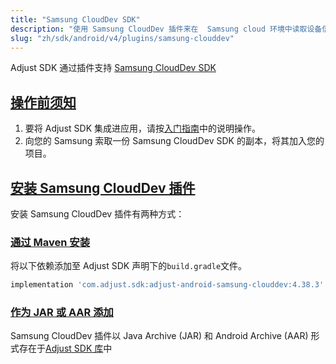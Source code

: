 ```yaml
---
title: "Samsung CloudDev SDK"
description: "使用 Samsung CloudDev 插件来在  Samsung cloud 环境中读取设备信息。"
slug: "zh/sdk/android/v4/plugins/samsung-clouddev"
---
```


Adjust SDK 通过插件支持 [Samsung CloudDev SDK](https://developer.samsung.com/instant-plays/samsung-clouddev-sdk/get-started.html)

## [操作前须知](before-you-begin)

1. 要将 Adjust SDK 集成进应用，请按[入门指南](/en/sdk/android)中的说明操作。
2. 向您的 Samsung 索取一份 Samsung CloudDev SDK 的副本，将其加入您的项目。

## [安装 Samsung CloudDev 插件](install-the-samsung-clouddev-plugin)

安装 Samsung CloudDev 插件有两种方式：

### [通过 Maven 安装](install-with-maven)

将以下依赖添加至 Adjust SDK 声明下的`build.gradle`文件。

<CodeBlock title="build.gradle">

```groovy
implementation 'com.adjust.sdk:adjust-android-samsung-clouddev:4.38.3'
```

</CodeBlock>

### [作为 JAR 或 AAR 添加](add-as-a-jar-or-aar)

Samsung CloudDev 插件以 Java Archive \(JAR\) 和 Android Archive \(AAR\) 形式存在于[Adjust SDK 库](https://github.com/adjust/android_sdk/releases/latest)中
